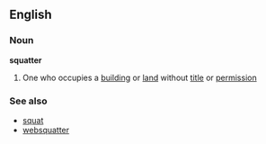==English==

===Noun===
'''squatter'''
#One who occupies a [[building]] or [[land]] without [[title]] or [[permission]]

===See also===
*[[squat]]
*[[websquatter]]